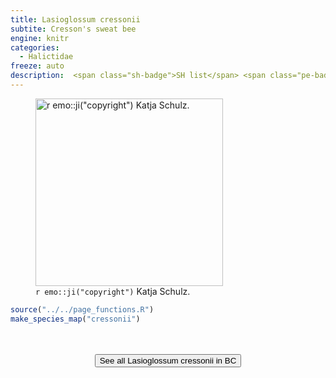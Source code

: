```yaml
---
title: Lasioglossum cressonii
subtite: Cresson's sweat bee
engine: knitr
categories:
  - Halictidae
freeze: auto
description:  <span class="sh-badge">SH list</span> <span class="pe-badge">PM Evidence</span>
---
```

![`r emo::ji("copyright")` Katja Schulz.](https://inaturalist-open-data.s3.amazonaws.com/photos/77145305/large.jpeg){height=300}





```r
source("../../page_functions.R")
make_species_map("cressonii")
```
<br><br>
<center>


<a href="https://www.zoology.ubc.ca/entomology/main/Hymenoptera/Halictidae/Lasioglossum%20cressonii.php"><button type="button" class="btn btn-secondary">See all Lasioglossum cressonii in BC <i class="fa-solid fa-arrow-up-right-from-square"></i> </button></a>
</center>
